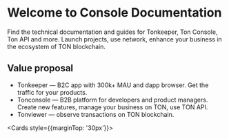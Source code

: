 
# Welcome to Console Documentation
Find the technical documentation and guides for Tonkeeper, Ton Console, Ton API and more. Launch projects, use network, enhance your business in the ecosystem of TON blockchain.

## Value proposal
- Tonkeeper — B2C app with 300k+ MAU and dapp browser. Get the traffic for your products.
- Tonconsole — B2B platform for developers and product managers. Create new features, manage your business on TON, use TON API.
- Tonviewer — observe transactions on TON blockchain.



<Cards style={{marginTop: '30px'}}>
    <Card title="Read docs" href="/tonapi" />
    <Card title="Chat with team" href={LINKS.CONTACT} />
</Cards>
